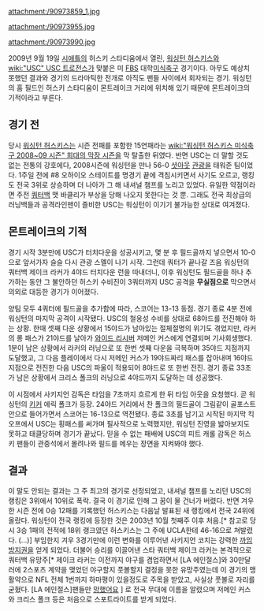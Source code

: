 attachment:/90973859_1.jpg

attachment:/90973955.jpg

attachment:/90973990.jpg


2009년 9월 19일 [[시애틀]]의 허스키 스타디움에서 열린, [[워싱턴 허스키스]]와 [[wiki:"USC" USC 트로전스]]가 맞붙은 미 [[FBS]] 대학[[미식축구]] 경기이다. 아무도 예상치 못했던 결과와 경기의 드라마틱한 전개로 아직도 팬들 사이에서 회자되는 경기. 워싱턴의 홈 필드인 허스키 스타디움이 몬트레이크 거리에 위치해 있기 때문에 몬트레이크의 기적이라고 부른다.

== 경기 전 ==
당시 [[워싱턴 허스키스]]는 시즌 전패를 포함한 15연패라는 [[wiki:"워싱턴 허스키스 미식축구 2008~09 시즌" 희대의 막장 시즌]]을 막 탈출한 뒤였다. 반면 USC는 더 말할 것도 없는 전통의 강호에다, 2008시즌에 워싱턴을 만나 56-0 [[셧아웃]] [[관광]]을 태워준 팀이었다. 1주일 전에 #8 오하이오 스테이트를 명경기 끝에 격침시키면서 사기도 오르고, 랭킹도 전국 3위로 상승하며 더 나아가 그 해 내셔널 챔프를 노리고 있었다. 유일한 약점이라면 주전 [[쿼터백]] 맷 바클리가 부상을 당해 나오지 못한다는 것 뿐. 그래도 전국 최상급의 러닝백들과 공격라인맨이 즐비한 USC는 워싱턴이 이기기 불가능한 상대로 여겨졌다. 

== 몬트레이크의 기적 ==

{{{#!html
<object width="640" height="385"><param name="movie" value="http://www.youtube.com/v/XyOcFQYZGbE?fs=1&amp;hl=en_US"></param><param name="allowFullScreen" value="true"></param><param name="allowscriptaccess" value="always"></param><embed src="http://www.youtube.com/v/XyOcFQYZGbE?fs=1&amp;hl=en_US" type="application/x-shockwave-flash" allowscriptaccess="always" allowfullscreen="true" width="640" height="385"></embed></object>
}}}

경기 시작 3분만에 USC가 터치다운을 성공시키고, 몇 분 후 필드골까지 넣으면서 10-0으로 앞서가자 슬슬 다시 관광 스멜이 나기 시작. 그런데 쿼터가 끝나갈 즈음 워싱턴의 쿼터백 제이크 라커가 4야드 터치다운 런을 따내더니, 이후 워싱턴도 필드골을 하나 추가하는 동안 그 불안하던 허스키 수비진이 3쿼터까지 USC 공격을 '''무실점으로''' 막으면서 의외로 대등한 경기가 이어졌다. 

양팀 모두 4쿼터에 필드골을 추가함에 따라, 스코어는 13-13 동점. 경기 종료 4분 전에 워싱턴의 마지막 공격이 시작됐다. USC의 철옹성 수비를 상대로 68야드를 전진해야 하는 상황. 한때 셋째 다운 상황에서 15야드가 남아있는 절체절명의 위기도 겪었지만, 라커의 롱 패스가 21야드를 날아가 [[와이드 리시버]] 저메인 커스에게 연결되며 기사회생했다. 1분이 남은 상황에서 라커의 러닝으로 또 한번 셋째 다운을 극복하며 35야드 지점까지 도달했고, 그 다음 플레이에서 다시 저메인 커스가 19야드짜리 패스를 잡아내며 16야드 지점으로 전진한 다음 USC의 파울이 적용되어 8야드로 또 한번 전진. 경기 종료 33초가 남은 상황에서 크리스 폴크의 러닝으로 4야드까지 도달하는 데 성공했다.

이 시점에서 사키지언 감독은 타임을 7초까지 흐르게 한 뒤 타임 아웃을 요청했다. 곧 워싱턴의 [[키커]] 에릭 폴크가 등장. 24야드 거리에서 찬 폴크의 필드골이 그림같이 골포스트 안으로 들어가면서 스코어는 16-13으로 역전됐다. 종료 3초를 남기고 시작된 마지막 킥오프에서 USC는 횡패스를 써가며 필사적으로 노력했지만, 워싱턴 진영을 밟아보지도 못하고 태클당하며 경기가 끝났다. 믿을 수 없는 패배에 USC의 피트 캐롤 감독은 허스키 팬들이 관중석에서 몰려나와 필드를 메우는 장면을 지켜봐야 했다.

== 결과 ==
이 말도 안되는 결과는 그 주 최고의 경기로 선정되었고, 내셔널 챔프를 노리던 USC의 랭킹은 3위에서 10위로 폭락. 결국 이 경기로 인해 그 꿈이 물 건너가 버렸다. 반면 겨우 한 시즌 전에 0승 12패를 기록했던 허스키스는 다음날 발표된 새 랭킹에서 전국 24위에 올랐다. 워싱턴이 전국 랭킹에 등장한 것은 2003년 10월 첫째주 이후 처음.[* 참고로 당시 3승 1패의 전적에 18위 랭크였던 허스키스는 그 주에 UCLA한테 46-16으로 쳐발렸다. (...)] 부임한지 겨우 3경기만에 이런 변화를 이루어낸 사키지언 코치는 강력한 [[까임방지권]]을 얻게 되었다. 더불어 승리를 이끌어낸 스타 쿼터백 제이크 라커는 본격적으로 쿼터백 유망주[* 제이크 라커는 이전까지 야구를 겸업하면서 [LA 에인절스]와 30만달러에 2스포츠 계약을 맺었던 야구할지 풋볼할지 결정을 못한 유망주였는데 이 경기의 맹활약으로 NFL 전체 1번까지 하마평이 있을정도로 주목을 받았고, 사실상 풋볼로 자리를 굳혔다. [LA 에인절스]팬들만 [[망했어요]] ] 로 전국 무대에 이름을 알렸으며 저메인 커스와 크리스 폴크 등은 처음으로 스포트라이트를 받게 되었다.
